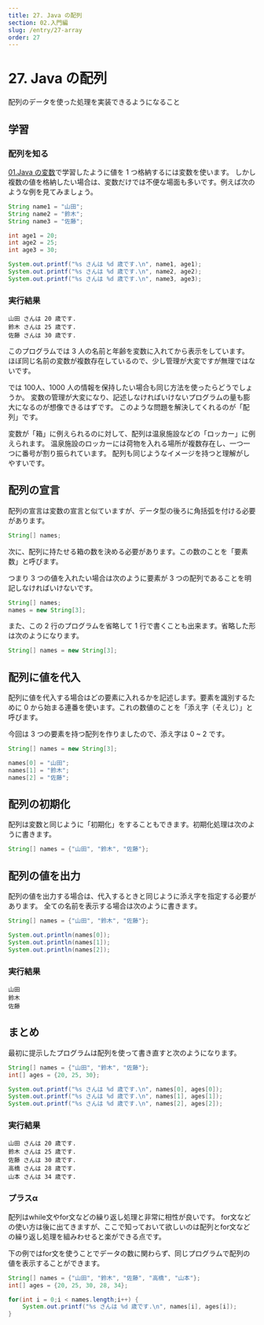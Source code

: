```yaml
---
title: 27. Java の配列
section: 02.入門編
slug: /entry/27-array
order: 27
---
```


# 27. Java の配列

<p className="goal">配列のデータを使った処理を実装できるようになること</p>

## 学習

### 配列を知る

[01.Java の変数](./01-variable)で学習したように値を 1 つ格納するには変数を使います。
しかし複数の値を格納したい場合は、変数だけでは不便な場面も多いです。例えば次のような例を見てみましょう。

```java
String name1 = "山田";
String name2 = "鈴木";
String name3 = "佐藤";

int age1 = 20;
int age2 = 25;
int age3 = 30;

System.out.printf("%s さんは %d 歳です.\n", name1, age1);
System.out.printf("%s さんは %d 歳です.\n", name2, age2);
System.out.printf("%s さんは %d 歳です.\n", name3, age3);
```

### 実行結果

```
山田 さんは 20 歳です.
鈴木 さんは 25 歳です.
佐藤 さんは 30 歳です.
```

このプログラムでは 3 人の名前と年齢を変数に入れてから表示をしています。
ほぼ同じ名前の変数が複数存在しているので、少し管理が大変ですが無理ではないです。

では 100人、1000 人の情報を保持したい場合も同じ方法を使ったらどうでしょうか。
変数の管理が大変になり、記述しなければいけないプログラムの量も膨大になるのが想像できるはずです。
このような問題を解決してくれるのが「配列」です。

変数が「箱」に例えられるのに対して、配列は温泉施設などの「ロッカー」に例えられます。
温泉施設のロッカーには荷物を入れる場所が複数存在し、一つ一つに番号が割り振られています。
配列も同じようなイメージを持つと理解がしやすいです。

## 配列の宣言

配列の宣言は変数の宣言と似ていますが、データ型の後ろに角括弧を付ける必要があります。

```java
String[] names;
```

次に、配列に持たせる箱の数を決める必要があります。この数のことを「要素数」と呼びます。


つまり 3 つの値を入れたい場合は次のように要素が 3 つの配列であることを明記しなければいけないです。


```java
String[] names;
names = new String[3];
```

また、この 2 行のプログラムを省略して 1 行で書くことも出来ます。省略した形は次のようになります。

```java
String[] names = new String[3];
```

## 配列に値を代入

配列に値を代入する場合はどの要素に入れるかを記述します。要素を識別するために 0 から始まる連番を使います。これの数値のことを「添え字（そえじ）」と呼びます。

今回は 3 つの要素を持つ配列を作りましたので、添え字は 0 ~ 2 です。

```java
String[] names = new String[3];

names[0] = "山田";
names[1] = "鈴木";
names[2] = "佐藤";
```

## 配列の初期化

配列は変数と同じように「初期化」をすることもできます。初期化処理は次のように書きます。

```java
String[] names = {"山田", "鈴木", "佐藤"};
```

## 配列の値を出力

配列の値を出力する場合は、代入するときと同じように添え字を指定する必要があります。
全ての名前を表示する場合は次のように書きます。 

```java
String[] names = {"山田", "鈴木", "佐藤"};

System.out.println(names[0]);
System.out.println(names[1]);
System.out.println(names[2]);
```

### 実行結果

```
山田
鈴木
佐藤
```

## まとめ

最初に提示したプログラムは配列を使って書き直すと次のようになります。

```java
String[] names = {"山田", "鈴木", "佐藤"};
int[] ages = {20, 25, 30};

System.out.printf("%s さんは %d 歳です.\n", names[0], ages[0]);
System.out.printf("%s さんは %d 歳です.\n", names[1], ages[1]);
System.out.printf("%s さんは %d 歳です.\n", names[2], ages[2]);
```

### 実行結果

```
山田 さんは 20 歳です.
鈴木 さんは 25 歳です.
佐藤 さんは 30 歳です.
高橋 さんは 28 歳です.
山本 さんは 34 歳です.
```

### プラスα

配列はwhile文やfor文などの繰り返し処理と非常に相性が良いです。
for文などの使い方は後に出てきますが、ここで知っておいて欲しいのは配列とfor文などの繰り返し処理を組みわせると楽ができる点です。

下の例ではfor文を使うことでデータの数に関わらず、同じプログラムで配列の値を表示することができます。

```java
String[] names = {"山田", "鈴木", "佐藤", "高橋", "山本"};
int[] ages = {20, 25, 30, 28, 34};

for(int i = 0;i < names.length;i++) {
    System.out.printf("%s さんは %d 歳です.\n", names[i], ages[i]);
}
```